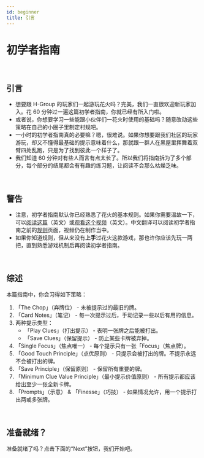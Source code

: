 ```yaml
---
id: beginner
title: 引言
---
```


# 初学者指南

<br />

## 引言

- 想要跟 H-Group 的玩家们一起游玩花火吗？完美，我们一直很欢迎新玩家加入。花 60 分钟过一遍这篇初学者指南，你就已经有所入门啦。
- 或者说，你想要学习一些能跟小伙伴们一花火时使用的基础吗？随意改动这些策略在自己的小圈子里制定村规吧。
- 一小时的初学者指南真的必要嘛？嗯，很难说。如果你想要跟我们社区的玩家游玩，却又不懂得最基础的提示意味着什么，那就跟一群人在黑屋里挥舞着双臂四处乱跑，只是为了找到彼此一个样子了。
- 我们知道 60 分钟对有些人而言有点太长了。所以我们将指南拆为了多个部分，每个部分的结尾都会有有趣的练习题，让阅读不会那么枯燥乏味。

<br />

## 警告

- 注意，初学者指南默认你已经熟悉了花火的基本规则。如果你需要温故一下，可以[阅读这篇](https://github.com/Zamiell/hanabi-live/blob/master/docs/RULES.md)（英文）或[观看这个视频](https://www.youtube.com/watch?v=VrFCekQb4nY)（英文）。中文翻译可以阅读初学者指南之前的[规则](rules.md)页面，视频仍在制作当中。
- 如果你知道规则，但从来没有**上手**过花火这款游戏，那也许你应该先玩一两把，直到熟悉游戏机制后再阅读初学者指南。

<br />

## 综述

本篇指南中，你会习得如下策略：

1. 「The Chop」（弃牌位） - 未被提示过的最旧的牌。
1. 「Card Notes」（笔记） - 每一次提示过后，手动记录一些以后有用的信息。
1. 两种提示类型：
   - 「Play Clues」（打出提示） - 表明一张牌之后能被打出。
   - 「Save Clues」（保留提示） - 防止某些卡牌被弃掉。
1. 「Single Focus」（焦点唯一） - 每个提示只有一张「Focus」（焦点牌）。
1. 「Good Touch Principle」（点优原则） - 只提示会被打出的牌。不提示永远不会被打出的牌。
1. 「Save Principle」（保留原则） - 保留所有重要的牌。
1. 「Minimum Clue Value Principle」（最小提示价值原则） - 所有提示都应该给出至少一张全新卡牌。
1. 「Prompts」（示意） & 「Finesse」（巧技） - 如果情况允许，用一个提示打出两或多张牌。

<br />

## 准备就绪？

准备就绪了吗？点击下面的“Next”按钮，我们开始吧。
